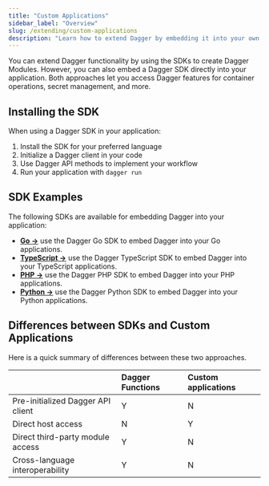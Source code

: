 ```yaml
---
title: "Custom Applications"
sidebar_label: "Overview"
slug: /extending/custom-applications
description: "Learn how to extend Dagger by embedding it into your own applications for custom workflows and integrations."
---
```


You can extend Dagger functionality by using the SDKs to create Dagger Modules. However, you can also embed a Dagger SDK directly into your application. Both approaches let you access Dagger features for container operations, secret management, and more.

## Installing the SDK

When using a Dagger SDK in your application:

1. Install the SDK for your preferred language
2. Initialize a Dagger client in your code
3. Use Dagger API methods to implement your workflow
4. Run your application with `dagger run`

## SDK Examples

The following SDKs are available for embedding Dagger into your application:

- [**Go →**](./go.mdx) use the Dagger Go SDK to embed Dagger into your Go applications.
- [**TypeScript →**](./typescript.mdx) use the Dagger TypeScript SDK to embed Dagger into your TypeScript applications.
- [**PHP →**](./php.mdx) use the Dagger PHP SDK to embed Dagger into your PHP applications.
- [**Python →**](./python.mdx) use the Dagger Python SDK to embed Dagger into your Python applications.

## Differences between SDKs and Custom Applications

Here is a quick summary of differences between these two approaches.

|  | Dagger Functions | Custom applications |
|:---|:---|:---|
| Pre-initialized Dagger API client | Y | N |
| Direct host access | N | Y |
| Direct third-party module access | Y | N |
| Cross-language interoperability | Y | N |
